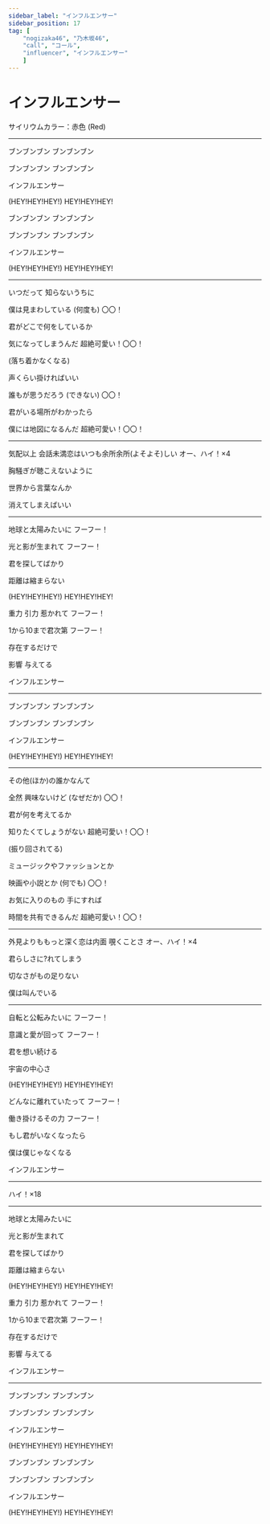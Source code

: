```yaml
---
sidebar_label: "インフルエンサー"
sidebar_position: 17
tag: [
    "nogizaka46", "乃木坂46",
    "call", "コール",
    "influencer", "インフルエンサー"
    ]
---
```


# インフルエンサー

サイリウムカラー：赤色 (Red)

---


ブンブンブン ブンブンブン

ブンブンブン ブンブンブン

インフルエンサー

(HEY!HEY!HEY!)  <Call>HEY!HEY!HEY!</Call>



ブンブンブン ブンブンブン

ブンブンブン ブンブンブン

インフルエンサー

(HEY!HEY!HEY!)  <Call>HEY!HEY!HEY!</Call>

---

いつだって 知らないうちに

僕は見まわしている (何度も)  <Call>〇〇！</Call>

君がどこで何をしているか

気になってしまうんだ  <Call>超絶可愛い！〇〇！</Call>

(落ち着かなくなる)

声くらい掛ければいい

誰もが思うだろう (できない)  <Call>〇〇！</Call>

君がいる場所がわかったら

僕には地図になるんだ  <Call>超絶可愛い！〇〇！</Call>

---

気配以上 会話未満恋はいつも余所余所(よそよそ)しい  <Call>オー、ハイ！×4</Call>

胸騒ぎが聴こえないように

世界から言葉なんか

消えてしまえばいい

---

地球と太陽みたいに  <Call>フーフー！</Call>

光と影が生まれて <Call>フーフー！</Call>

君を探してばかり

距離は縮まらない

(HEY!HEY!HEY!)  <Call>HEY!HEY!HEY!</Call>

重力 引力 惹かれて  <Call>フーフー！</Call>

1から10まで君次第  <Call>フーフー！</Call>

存在するだけで

影響 与えてる

インフルエンサー

---
 
ブンブンブン ブンブンブン

ブンブンブン ブンブンブン

インフルエンサー

(HEY!HEY!HEY!)  <Call>HEY!HEY!HEY!</Call>

---


その他(ほか)の誰かなんて

全然 興味ないけど (なぜだか)  <Call>〇〇！</Call>

君が何を考えてるか

知りたくてしょうがない  <Call>超絶可愛い！〇〇！</Call>

(振り回されてる)

ミュージックやファッションとか

映画や小説とか (何でも)  <Call>〇〇！</Call>

お気に入りのもの 手にすれば

時間を共有できるんだ  <Call>超絶可愛い！〇〇！</Call>

---

外見よりももっと深く恋は内面 覗くことさ  <Call>オー、ハイ！×4</Call>

君らしさに?れてしまう

切なさがもの足りない

僕は叫んでいる

---

自転と公転みたいに  <Call>フーフー！</Call>

意識と愛が回って  <Call>フーフー！</Call>

君を想い続ける

宇宙の中心さ

(HEY!HEY!HEY!)  <Call>HEY!HEY!HEY!</Call>

どんなに離れていたって  <Call>フーフー！</Call>

働き掛けるその力  <Call>フーフー！</Call>

もし君がいなくなったら

僕は僕じゃなくなる

インフルエンサー

---

<Call>ハイ！×18</Call>

---

地球と太陽みたいに

光と影が生まれて

君を探してばかり

距離は縮まらない

(HEY!HEY!HEY!)  <Call>HEY!HEY!HEY!</Call>

重力 引力 惹かれて  <Call>フーフー！</Call>

1から10まで君次第  <Call>フーフー！</Call>

存在するだけで

影響 与えてる

インフルエンサー

---

ブンブンブン ブンブンブン

ブンブンブン ブンブンブン

インフルエンサー

(HEY!HEY!HEY!)  <Call>HEY!HEY!HEY!</Call>

ブンブンブン ブンブンブン

ブンブンブン ブンブンブン

インフルエンサー

(HEY!HEY!HEY!)  <Call>HEY!HEY!HEY!</Call>

